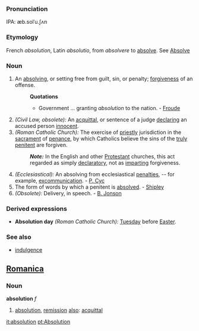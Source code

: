===Pronunciation===
IPA: æb.solˈu.ʃʌn

===Etymology===
French ''absolution'', Latin ''absolutio'', from ''absolvere'' to [[absolve]]. See [[Absolve]]
===Noun===
#An [[absolve|absolving]], or setting free from guilt, sin, or penalty; [[forgiven]]ess of an offense.
#:'''Quotations'''
#:*Government ... granting ''absolution'' to the nation. - [[Froude]]
#''(Civil Law, obsolete):'' An [[acquittal]], or sentence of a judge [[declare|declaring]] an accused person [[innocent]].
#''(Roman Catholic Church):'' The exercise of [[priestly]] jurisdiction in the [[sacrament]] of [[penance]], by which Catholics believe the sins of the [[truly]] [[penitent]] are forgiven.
#:'''''Note:''''' In the English and other [[Protestant]] churches, this act regarded as simply [[declaratory]], not as [[impart]]ing forgiveness.
#''(Ecclesiastical):'' An absolving from ecclesiastical [[penalty|penalties]], -- for example, [[excommunication]]. - [[P. Cyc]]
#The form of words by which a penitent is [[absolved]]. - [[Shipley]]
#''(Obsolete):'' Delivery, in speech. - [[B. Jonson]]
===Derived expressions===
*'''Absolution day''' ''(Roman Catholic Church):'' [[Tuesday]] before [[Easter]].
===See also===
*[[indulgence]]

==[[Romanica]]==
===Noun===
<b>absolution</b> ''f''
#[[absolution]], [[remission]] [[also]]: [[acquittal]]

[[it:absolution]]
[[pt:Absolution]]